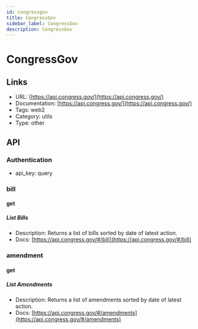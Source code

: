 ```yaml
---
id: congressgov
title: CongressGov
sidebar_label: CongressGov
description: CongressGov
---
```


# CongressGov

## Links

* URL: [https://api.congress.gov/](https://api.congress.gov/)
* Documentation: [https://api.congress.gov/](https://api.congress.gov/)
* Tags: web2
* Category: utils
* Type: other

## API

### Authentication

* api_key: query

### bill

#### get

##### List Bills

* Description: Returns a list of bills sorted by date of latest action.
* Docs: [https://api.congress.gov/#/bill](https://api.congress.gov/#/bill)

### amendment

#### get

##### List Amendments

* Description: 
            Returns a list of amendments sorted by date of latest action.
* Docs: [https://api.congress.gov/#/amendments](https://api.congress.gov/#/amendments)
